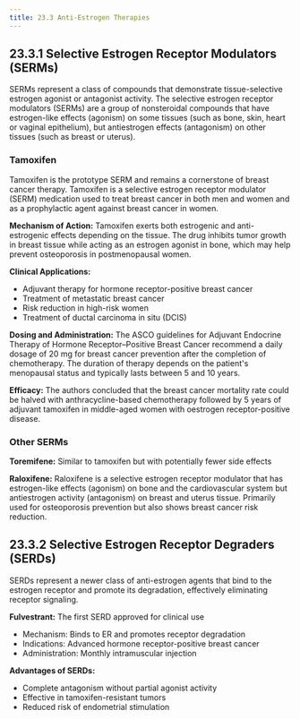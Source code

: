 ```yaml
---
title: 23.3 Anti-Estrogen Therapies
---
```



## 23.3.1 Selective Estrogen Receptor Modulators (SERMs)

SERMs represent a class of compounds that demonstrate tissue-selective estrogen agonist or antagonist activity. The selective estrogen receptor modulators (SERMs) are a group of nonsteroidal compounds that have estrogen-like effects (agonism) on some tissues (such as bone, skin, heart or vaginal epithelium), but antiestrogen effects (antagonism) on other tissues (such as breast or uterus).

### Tamoxifen

Tamoxifen is the prototype SERM and remains a cornerstone of breast cancer therapy. Tamoxifen is a selective estrogen receptor modulator (SERM) medication used to treat breast cancer in both men and women and as a prophylactic agent against breast cancer in women.

**Mechanism of Action:**
Tamoxifen exerts both estrogenic and anti-estrogenic effects depending on the tissue. The drug inhibits tumor growth in breast tissue while acting as an estrogen agonist in bone, which may help prevent osteoporosis in postmenopausal women.

**Clinical Applications:**
- Adjuvant therapy for hormone receptor-positive breast cancer
- Treatment of metastatic breast cancer
- Risk reduction in high-risk women
- Treatment of ductal carcinoma in situ (DCIS)

**Dosing and Administration:**
The ASCO guidelines for Adjuvant Endocrine Therapy of Hormone Receptor–Positive Breast Cancer recommend a daily dosage of 20 mg for breast cancer prevention after the completion of chemotherapy. The duration of therapy depends on the patient's menopausal status and typically lasts between 5 and 10 years.

**Efficacy:**
The authors concluded that the breast cancer mortality rate could be halved with anthracycline-based chemotherapy followed by 5 years of adjuvant tamoxifen in middle-aged women with oestrogen receptor-positive disease.

### Other SERMs

**Toremifene:** Similar to tamoxifen but with potentially fewer side effects

**Raloxifene:** Raloxifene is a selective estrogen receptor modulator that has estrogen-like effects (agonism) on bone and the cardiovascular system but antiestrogen activity (antagonism) on breast and uterus tissue. Primarily used for osteoporosis prevention but also shows breast cancer risk reduction.

## 23.3.2 Selective Estrogen Receptor Degraders (SERDs)

SERDs represent a newer class of anti-estrogen agents that bind to the estrogen receptor and promote its degradation, effectively eliminating receptor signaling.

**Fulvestrant:** The first SERD approved for clinical use
- Mechanism: Binds to ER and promotes receptor degradation
- Indications: Advanced hormone receptor-positive breast cancer
- Administration: Monthly intramuscular injection

**Advantages of SERDs:**
- Complete antagonism without partial agonist activity
- Effective in tamoxifen-resistant tumors
- Reduced risk of endometrial stimulation
